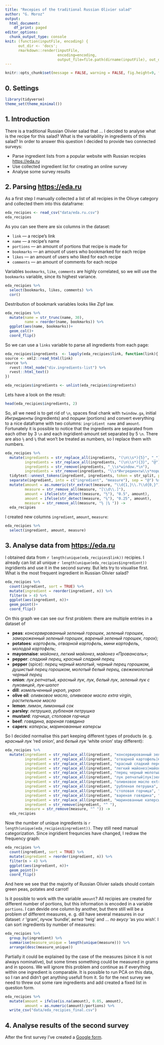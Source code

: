 ```yaml
---
title: "Recepies of the traditional Russian Olivier salad"
author: "G. Moroz"
output:
  html_document:
    df_print: paged
editor_options: 
  chunk_output_type: console
knit: (function(inputFile, encoding) { 
      out_dir <- 'docs';
      rmarkdown::render(inputFile,
                        encoding=encoding, 
                        output_file=file.path(dirname(inputFile), out_dir, 'index.html')) })
---
```


```r
knitr::opts_chunk$set(message = FALSE, warning = FALSE, fig.height=9, fig.width=12)
```

## 0. Settings
```r
library(tidyverse)
theme_set(theme_minimal())
```

## 1. Introduction
There is a traditional Russian Olivier salad that ... I decided to analyse what is the recipe for this salad? What is the variability in ingredients of this salad? In order to answer this question I decided to provide two connected surveys:

* Parse ingredient lists from a popular website with Russian recipies <https://eda.ru>
* Use collected ingredient list for creating an online survey
* Analyse some survey results

## 2. Parsing <https://eda.ru>
As a first step I manually collected a list of all recipies in the Olivye category and collected them into this dataframe:
```r
eda_recipies <- read_csv("data/eda.ru.csv")
eda_recipies
```

As you can see there are six columns in the dataset:

* `link` --- a recipe's link
* `name` --- a recipe's name
* `portions` --- an amount of portions that recipe is made for
* `bookmarks` --- an amount of users who bookmarked for each recipe
* `likes` --- an amount of users who liked for each recipe
* `comments` --- an amount of comments for each recipe

Variables `bookmarks`, `like`, `comments` are highly correlated, so we will use the `bookmarks` variable, since its highest variance.

```r
eda_recipies %>% 
  select(bookmarks, likes, comments) %>% 
  cor()
```

Destribution of bookmark variables looks like Zipf law.

```r
eda_recipies %>% 
  mutate(name = str_trunc(name, 30),
         name = reorder(name, bookmarks)) %>% 
  ggplot(aes(name, bookmarks))+
  geom_col()+
  coord_flip()
```

So we can use a `links` variable to parse all ingredients from each page:
```r
eda_recipies$ingredients  <- lapply(eda_recipies$link, function(link){
source <- xml2::read_html(link)
source %>% 
  rvest::html_node("div.ingredients-list") %>%  
  rvest::html_text()
})

eda_recipies$ingredients <- unlist(eda_recipies$ingredients)
```

Lets have a look on the result:
```r
head(eda_recipies$ingredients, 2)
```

So, all we need is to get rid of `\n`, spaces final chank with `twindow.ga`, initial *Ингридиенты* (ingredients) and *порции* (portions) and convert everything to a nice dataframe with two columns: `ingridient name` and `amount`. Fortunately it is possible to notice that the ingredients are separated from each other by 3 `\n` and each ingridient-amount set separated by 5 `\n`. There are also `½` and `¼` that won't be treated as numbers, so I replace them with numbers.
```r
eda_recipies %>% 
  mutate(ingredients = str_replace_all(ingredients, "(\n\\s*){5}", "_"),
         ingredients = str_replace_all(ingredients, "(\n\\s*){3}", "@"),
         ingredients = str_remove(ingredients, "_\\s*window.*\n"),
         ingredients = str_remove(ingredients, "\\s*Ингредиенты\\s*порции_")) %>%
  tidytext::unnest_tokens(ingredient, ingredients, token = str_split, pattern = "_") %>% 
  separate(ingredient, into = c("ingredient", "measure"), sep = "@") %>% 
  mutate(amount = as.numeric(str_extract(measure, "\\d{1,}\\.?\\d{0,}")),
         measure = str_remove_all(measure, "[\\d\\.]"),
         amount = ifelse(str_detect(measure, "½"), "0.5", amount),
         amount = ifelse(str_detect(measure, "¼"), "0.25", amount),
         measure = str_remove_all(measure, "½ |¼ ")) -> 
  eda_recipies
```

I created new columns `ingredient`, `amount`, `measure`:

```r
eda_recipies %>% 
  select(ingredient, amount, measure)
```

## 3. Analyse data from <https://eda.ru>
I obtained data from `r length(unique(eda_recipies$link))` recipies. I already can list all unique `r length(unique(eda_recipies$ingredient))` ingridients and use it in the second survey. But lets try to visualise first. What is the most frequent ingredient in Russian Olivier salad?

```r
eda_recipies %>% 
  count(ingredient, sort = TRUE) %>% 
  mutate(ingredient = reorder(ingredient, n)) %>% 
  filter(n > 4) %>% 
  ggplot(aes(ingredient, n))+
  geom_point()+
  coord_flip()
```

On this graph we can see our first problem: there are multiple entries in a dataset of

* **peas**: *консервированный зеленый горошек*, *зеленый горошек*, *замороженный зеленый горошек*, *вареный зеленый горошек*, *горох*);
* **potatoes**: *картофель*, *отварной картофель*, *мини картофель*, *молодой картофель*;
* **mayonnaise**: *майонез*, *легкий майонез*, *майонез «Провансаль»*;
* **pepper**: *сладкий перец*, *красный сладкий перец* 
* **pepper** (spice): *перец черный молотый*, *черный перец горошком*, *душистый перец горошком*, *молотый белый перец*, *свежемолотый черный перец*
* **onion**: *лук репчатый*, *красный лук*, *лук*,	*белый лук*, *зеленый лук с луковицей*, *лук-шалот*
* **dill**: *измельченный укроп*, *укроп*
* **olive oil**: *оливковое масло*, *оливковое масло extra virgin*, *растительное масло*
* **lemon**: *лимон*, *лимонный сок*
* **parsley**: *петрушка*, *рубленая петрушка*
* **mustard**: *горчица*, *столовая горчица*
* **beef**: *говядина*, *вареная говядина*
* **capers**: *каперсы*, *маринованные каперсы*

So I decided normalise this part keeping different types of products (e. g. *красный лук* 'red onion', and *белый лук* 'white onion' stay different):

```r
eda_recipies %>% 
  mutate(ingredient = str_replace_all(ingredient, "консервированный зеленый горошек|горох|замороженный зеленый горошек|вареный зеленый горошек", "зеленый горошек"),
         ingredient = str_replace_all(ingredient, "отварной картофель|мини картофель|молодой картофель", "картофель"),
         ingredient = str_replace_all(ingredient, "красный сладкий перец", "сладкий перец"),
         ingredient = str_replace_all(ingredient, "легкий майонез|майонез «Провансаль»", "майонез"),
         ingredient = str_replace_all(ingredient, "перец черный молотый|душистый перец горошком|свежемолотый черный перец", "черный перец"),
         ingredient = str_replace_all(ingredient, "лук репчатый|лук|зеленый лук с луковицей", "репчатый лук"),
         ingredient = str_replace_all(ingredient, "оливковое масло extra virgin", "оливковое масло"),
         ingredient = str_replace_all(ingredient, "рубленая петрушка", "петрушка"),
         ingredient = str_replace_all(ingredient, "столовая горчица", "горчица"),
         ingredient = str_replace_all(ingredient, "вареная говядина", "говядина"),
         ingredient = str_replace_all(ingredient, "маринованные каперсы", "каперсы"),
         ingredient = str_remove(ingredient, "^ "),
         measure = str_remove(measure, "^ ")) ->
  eda_recipies
```

Now the number of unique ingredients is `r length(unique(eda_recipies$ingredient))`. They still need manual categorization. Since ingridient frequncies have changed, I redraw the frequency graph:

```r
eda_recipies %>% 
  count(ingredient, sort = TRUE) %>% 
  mutate(ingredient = reorder(ingredient, n)) %>% 
  filter(n > 4) %>% 
  ggplot(aes(ingredient, n))+
  geom_point()+
  coord_flip()
```

And here we see that the majority of Russian Olivier salads should contain green peas, potates and carrot!

Is it possible to work with the variable `amount`? All recipies are created for different number of portions, but this information is encoded in a variable `portions`. I can devide one column by another, but there still will be a problem of different measures, e. g. dill have several measures in our dataset: *г* 'gram', *пучок* 'bundle', *ветка* 'twig' and ... *по вкусу* 'as you wish'. I can sort ingredients by number of measures:

```r
eda_recipies %>% 
  group_by(ingredient) %>% 
  summarise(measure_unique = length(unique(measure))) %>% 
  arrange(desc(measure_unique))
```

Partially it could be explained by the case of the measures (since it is not always nominative), but some times something could be measured in grams and in spoons. We will ignore this problem and continue as if everything within one ingredient is comparable. It is possible to run PCA on this data, so I ran and didn't get anything usefull from it. So for the next survey we need to threw out some rare ingredients and add created a fixed list in question form.

```r
eda_recipies %>% 
  mutate(amount = ifelse(is.na(amount), 0.05, amount),
         amount = as.numeric(amount)/portions) %>% 
  write_csv("data/eda_recipies_final.csv")
```

## 4. Analyse results of the second survey

After the first survey I've created a [Google form](https://forms.gle/D55S8Jxh6VszALmL9).